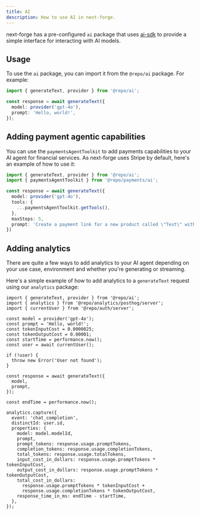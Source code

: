 ```yaml
---
title: AI
description: How to use AI in next-forge.
---
```


next-forge has a pre-configured `ai` package that uses [ai-sdk](https://sdk.vercel.ai/) to provide a simple interface for interacting with AI models.

## Usage

To use the `ai` package, you can import it from the `@repo/ai` package. For example:

```ts
import { generateText, provider } from '@repo/ai';

const response = await generateText({
  model: provider('gpt-4o'),
  prompt: 'Hello, world!',
});
```

## Adding payment agentic capabilities

You can use the `paymentsAgentToolkit` to add payments capabilities to your AI agent for financial services. As next-forge uses Stripe by default, here's an example of how to use it:

```ts
import { generateText, provider } from '@repo/ai';
import { paymentsAgentToolkit } from '@repo/payments/ai';

const response = await generateText({
  model: provider('gpt-4o'),
  tools: {
    ...paymentsAgentToolkit.getTools(),
  },
  maxSteps: 5,
  prompt: 'Create a payment link for a new product called \"Test\" with a price of $100.',
})
```

## Adding analytics

There are quite a few ways to add analytics to your AI agent depending on your use case, environment and whether you're generating or streaming.

Here's a simple example of how to add analytics to a `generateText` request using our `analytics` package:

```tsx
import { generateText, provider } from '@repo/ai';
import { analytics } from '@repo/analytics/posthog/server';
import { currentUser } from '@repo/auth/server';

const model = provider('gpt-4o');
const prompt = 'Hello, world!';
const tokenInputCost = 0.0000025;
const tokenOutputCost = 0.00001;
const startTime = performance.now();
const user = await currentUser();

if (!user) {
  throw new Error('User not found');
}

const response = await generateText({
  model,
  prompt,
});

const endTime = performance.now();

analytics.capture({
  event: 'chat_completion',
  distinctId: user.id,
  properties: {
    model: model.modelId,
    prompt,
    prompt_tokens: response.usage.promptTokens,
    completion_tokens: response.usage.completionTokens,
    total_tokens: response.usage.totalTokens,
    input_cost_in_dollars: response.usage.promptTokens * tokenInputCost,
    output_cost_in_dollars: response.usage.promptTokens * tokenOutputCost,
    total_cost_in_dollars:
      response.usage.promptTokens * tokenInputCost +
      response.usage.completionTokens * tokenOutputCost,
    response_time_in_ms: endTime - startTime,
  },
});
```
